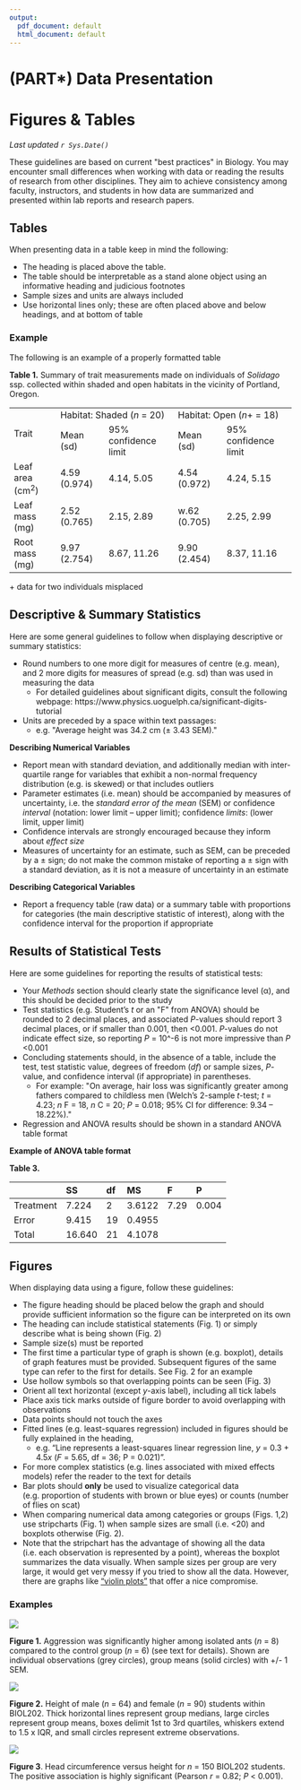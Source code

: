 ```yaml
---
output:
  pdf_document: default
  html_document: default
---
```

# (PART\*) Data Presentation {-}

# Figures & Tables 

*Last updated `r Sys.Date()`*

These guidelines are based on current \"best practices\" in Biology. You may encounter small differences when working with data or reading the results of research from other disciplines. They aim to achieve consistency among faculty, instructors, and students in how data are summarized and presented within lab reports and research papers.

## Tables

When presenting data in a table keep in mind the following:

* The heading is placed above the table.
* The table should be interpretable as a stand alone object using an informative heading and judicious footnotes
* Sample sizes and units are always included
* Use horizontal lines only; these are often placed above and below headings, and at bottom of table

### Example {-}

The following is an example of a properly formatted table

**Table 1.** Summary of trait measurements made on individuals of *Solidago* ssp. collected within shaded and open habitats in the vicinity of Portland, Oregon.

<table>
  <tr>
    <td rowspan=2>Trait</td>
    <td colspan=2>Habitat: Shaded (<em>n</em> = 20)</td>
    <td colspan=2>Habitat: Open (<em>n</em>+ = 18)</td>
  </tr>
  <tr>
    <td>Mean (sd)</td>
    <td>95% confidence limit</td>
    <td>Mean (sd)</td>
    <td>95% confidence limit</td>
  </tr>
  <tr>
    <td>Leaf area (cm<sup>2</sup>)</td>
    <td>4.59 (0.974)</td>
    <td>4.14, 5.05</td>
    <td>4.54 (0.972)</td>
    <td>4.24, 5.15</td>
  </tr>
  <tr>
    <td>Leaf mass (mg)</td>
    <td>2.52 (0.765)</td>
    <td>2.15, 2.89</td>
    <td>w.62 (0.705)</td>
    <td>2.25, 2.99</td>
  </tr>
  <tr>
    <td>Root mass (mg)</td>
    <td>9.97 (2.754)</td>
    <td>8.67, 11.26</td>
    <td>9.90 (2.454)</td>
    <td>8.37, 11.16</td>
  </tr>
</table>

\+ data for two individuals misplaced

## Descriptive & Summary Statistics

Here are some general guidelines to follow when displaying descriptive or summary statistics:

* Round numbers to one more digit for measures of centre (e.g. mean), and 2 more digits for measures of spread (e.g. sd) than was used in measuring the data
	* For detailed guidelines about significant digits, consult the following webpage: https://www.physics.uoguelph.ca/significant-digits-tutorial
* Units are preceded by a space within text passages: 
	* e.g. \"Average height was 34.2 cm (± 3.43 SEM).\"

**Describing Numerical Variables**

* Report mean with standard deviation, and additionally median with inter-quartile range for variables that exhibit a non-normal frequency distribution (e.g. is skewed) or that includes outliers
* Parameter estimates (i.e. mean) should be accompanied by measures of uncertainty, i.e. the *standard error of the mean* (SEM) or confidence *interval* (notation: lower limit – upper limit); confidence *limits*: (lower limit, upper limit)
* Confidence intervals are strongly encouraged because they inform about *effect size*
* Measures of uncertainty for an estimate, such as SEM, can be preceded by a ± sign; do not make the common mistake of reporting a ± sign with a standard deviation, as it is not a measure of uncertainty in an estimate

**Describing Categorical Variables**

* Report a frequency table (raw data) or a summary table with proportions for categories (the main descriptive statistic of interest), along with the confidence interval for the proportion if appropriate

## Results of Statistical Tests

Here are some guidelines for reporting the results of statistical tests: 

* Your *Methods* section should clearly state the significance level (α), and this should be decided prior to the study
* Test statistics (e.g. Student’s *t* or an \"F\" from ANOVA) should be rounded to 2 decimal places, and associated *P*-values should report 3 decimal places, or if smaller than 0.001, then <0.001. *P*-values do not indicate effect size, so reporting *P* = 10^-6 is not more impressive than *P* <0.001 
* Concluding statements should, in the absence of a table, include the test, test statistic value, degrees of freedom (*df*) or sample sizes, *P*-value, and confidence interval (if appropriate) in parentheses.
	* For example: \"On average, hair loss was significantly greater among fathers compared to childless men (Welch’s 2-sample *t*-test; *t* = 4.23; *n* F = 18, *n* C = 20; *P* = 0.018; 95% CI for difference: 9.34 – 18.22%).\"  
* Regression and ANOVA results should be shown in a standard ANOVA table format

**Example of ANOVA table format**

**Table 3.**

|           | SS     | df   | MS     | F    | P     |
| :--------- | :------ | :---- | :------ | :---- | :----- |
| Treatment | 7.224  | 2    | 3.6122 | 7.29 | 0.004 |
| Error     | 9.415  | 19   | 0.4955 |      |       |
| Total     | 16.640 | 21   | 4.1078 |      |       |

## Figures

When displaying data using a figure, follow these guidelines: 

* The figure heading should be placed below the graph and should provide sufficient information so the figure can be interpreted on its own
* The heading can include statistical statements (Fig. 1) or simply describe what is being shown (Fig. 2)
* Sample size(s) must be reported
* The first time a particular type of graph is shown (e.g. boxplot), details of graph features must be provided. Subsequent figures of the same type can refer to the first for details. See Fig. 2 for an example
* Use hollow symbols so that overlapping points can be seen (Fig. 3)
* Orient all text horizontal (except *y*-axis label), including all tick labels
* Place axis tick marks outside of figure border to avoid overlapping with observations
* Data points should not touch the axes
* Fitted lines (e.g. least-squares regression) included in figures should be fully explained in the heading, 
	* e.g. \“Line represents a least-squares linear regression line, *y* = 0.3 + 4.5*x* (*F* = 5.65, df = 36; P = 0.021)\”. 
* For more complex statistics (e.g. lines associated with mixed effects models) refer the reader to the text for details
* Bar plots should **only** be used to visualize categorical data (e.g. proportion of students with brown or blue eyes) or counts (number of flies on scat)
* When comparing numerical data among categories or groups (Figs. 1,2) use stripcharts (Fig. 1) when sample sizes are small (i.e. <20) and boxplots otherwise (Fig. 2). 
* Note that the stripchart has the advantage of showing all the data (i.e. each observation is represented by a point), whereas the boxplot summarizes the data visually.  When sample sizes per group are very large, it would get very messy if you tried to show all the data.  However, there are graphs like ["violin plots"](https://www.r-graph-gallery.com/violin.html) that offer a nice compromise. 

### Examples {-}

![](images/FT_fig-1.png)

**Figure 1.** Aggression was significantly higher among isolated ants (*n* = 8) compared to the control group (*n* = 6) (see text for details). Shown are individual observations (grey circles), group means (solid circles) with +/- 1 SEM.

![](images/FT_fig-2.png)

**Figure 2.** Height of male (*n* = 64) and female (*n* = 90) students within BIOL202. Thick horizontal lines represent group medians, large circles represent group means, boxes delimit 1st to 3rd quartiles, whiskers extend to 1.5 x IQR, and small circles represent extreme observations.

![](images/FT_fig-3.png)

**Figure 3**. Head circumference versus height for *n* = 150 BIOL202 students. The positive association is highly significant (Pearson *r* = 0.82; *P* < 0.001). 

